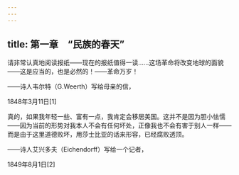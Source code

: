 ```yaml
---
---
---
```

title: 第一章　“民族的春天”
---




请非常认真地阅读报纸——现在的报纸值得一读……这场革命将改变地球的面貌——这是应当的，也是必然的！——革命万岁！

——诗人韦尔特（G.Weerth）写给母亲的信，

1848年3月11日[1]

真的，如果我年轻一些、富有一点，我肯定会移居美国。这并不是因为胆小怯懦——因为当前的形势对我本人不会有任何坏处，正像我也不会有害于别人一样——而是由于这里道德败坏，用莎士比亚的话来形容，已经腐败透顶。

——诗人艾兴多夫（Eichendorff）写给一个记者，

1849年8月1日[2]